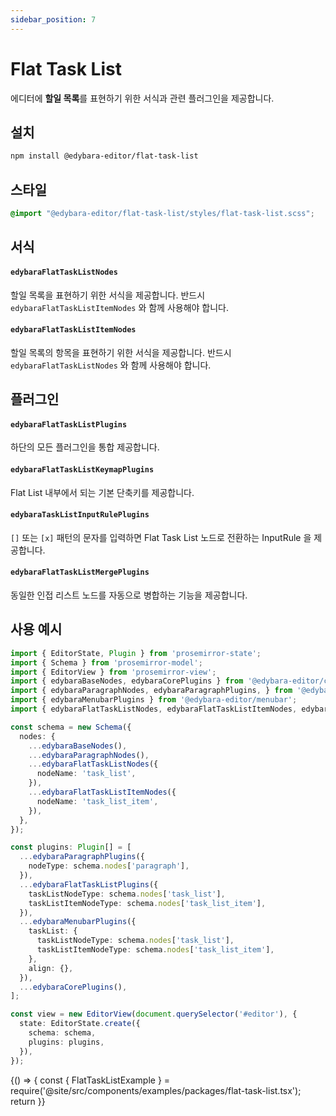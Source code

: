```yaml
---
sidebar_position: 7
---
```


# Flat Task List

에디터에 **할일 목록**를 표현하기 위한 서식과 관련 플러그인을 제공합니다.

## 설치

```bash
npm install @edybara-editor/flat-task-list
```

## 스타일

```css title="src/index.scss"
@import "@edybara-editor/flat-task-list/styles/flat-task-list.scss";
```

## 서식

#### `edybaraFlatTaskListNodes`

할일 목록을 표현하기 위한 서식을 제공합니다. 반드시 `edybaraFlatTaskListItemNodes` 와 함께 사용해야 합니다.

#### `edybaraFlatTaskListItemNodes`

할일 목록의 항목을 표현하기 위한 서식을 제공합니다. 반드시 `edybaraFlatTaskListNodes` 와 함께 사용해야 합니다.

## 플러그인

#### `edybaraFlatTaskListPlugins`

하단의 모든 플러그인을 통합 제공합니다.

#### `edybaraFlatTaskListKeymapPlugins`

Flat List 내부에서 되는 기본 단축키를 제공합니다.

#### `edybaraTaskListInputRulePlugins`

`[]` 또는 `[x]` 패턴의 문자를 입력하면 Flat Task List 노드로 전환하는 InputRule 을 제공합니다.

#### `edybaraFlatTaskListMergePlugins`

동일한 인접 리스트 노드를 자동으로 병합하는 기능을 제공합니다.

## 사용 예시

```typescript title="src/index.ts"
import { EditorState, Plugin } from 'prosemirror-state';
import { Schema } from 'prosemirror-model';
import { EditorView } from 'prosemirror-view';
import { edybaraBaseNodes, edybaraCorePlugins } from '@edybara-editor/core';
import { edybaraParagraphNodes, edybaraParagraphPlugins, } from '@edybara-editor/paragraph';
import { edybaraMenubarPlugins } from '@edybara-editor/menubar';
import { edybaraFlatTaskListNodes, edybaraFlatTaskListItemNodes, edybaraFlatTaskListPlugins } from '@edybara-editor/flat-task-list';

const schema = new Schema({
  nodes: {
    ...edybaraBaseNodes(),
    ...edybaraParagraphNodes(),
    ...edybaraFlatTaskListNodes({
      nodeName: 'task_list',
    }),
    ...edybaraFlatTaskListItemNodes({
      nodeName: 'task_list_item',
    }),
  },
});

const plugins: Plugin[] = [
  ...edybaraParagraphPlugins({
    nodeType: schema.nodes['paragraph'],
  }),
  ...edybaraFlatTaskListPlugins({
    taskListNodeType: schema.nodes['task_list'],
    taskListItemNodeType: schema.nodes['task_list_item'],
  }),
  ...edybaraMenubarPlugins({
    taskList: {
      taskListNodeType: schema.nodes['task_list'],
      taskListItemNodeType: schema.nodes['task_list_item'],
    },
    align: {},
  }),
  ...edybaraCorePlugins(),
];

const view = new EditorView(document.querySelector('#editor'), {
  state: EditorState.create({
    schema: schema,
    plugins: plugins,
  }),
});
```

<BrowserOnly>
  {() => {
    const { FlatTaskListExample } = require('@site/src/components/examples/packages/flat-task-list.tsx');
    return <FlatTaskListExample />
  }}
</BrowserOnly>

